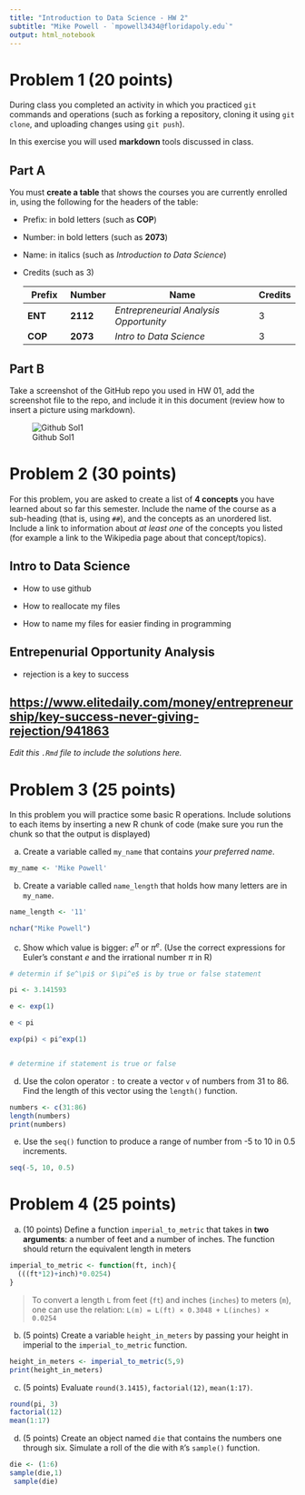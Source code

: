 ```yaml
---
title: "Introduction to Data Science - HW 2"
subtitle: "Mike Powell - `mpowell3434@floridapoly.edu`"
output: html_notebook
---
```


# Problem 1 (20 points)

During class you completed an activity in which you practiced `git` commands and operations (such as forking a repository, cloning it using `git clone`, and uploading changes using `git push`).

In this exercise you will used **markdown** tools discussed in class.

## Part A

You must **create a table** that shows the courses you are currently enrolled in, using the following for the headers of the table:

-   Prefix: in bold letters (such as **COP**)

-   Number: in bold letters (such as **2073**)

-   Name: in italics (such as *Introduction to Data Science*)

-   Credits (such as 3)

    | **Prefix** | Number   | Name                                   | Credits |
    |------------|----------|----------------------------------------|---------|
    | **ENT**    | **2112** | *Entrepreneurial Analysis Opportunity* | 3       |
    | **COP**    | **2073** | *Intro to Data Science*                | 3       |

## Part B

Take a screenshot of the GitHub repo you used in HW 01, add the screenshot file to the repo, and include it in this document (review how to insert a picture using markdown).

![Github Sol1](https://raw.githubusercontent.com/08Valentine/Practice-Repo-FA2022/9f54a7f546a8641131526982ebca17c0f2ff0ba8/HWsol1.png)

# Problem 2 (30 points)

For this problem, you are asked to create a list of **4 concepts** you have learned about so far this semester. Include the name of the course as a sub-heading (that is, using `##`), and the concepts as an unordered list. Include a link to information about *at least one* of the concepts you listed (for example a link to the Wikipedia page about that concept/topics).

## Intro to Data Science

-   How to use github

-   How to reallocate my files

-   How to name my files for easier finding in programming

## Entrepenurial Opportunity Analysis

-   rejection is a key to success

## <https://www.elitedaily.com/money/entrepreneurship/key-success-never-giving-rejection/941863>

*Edit this `.Rmd` file to include the solutions here.*

# Problem 3 (25 points)

In this problem you will practice some basic R operations. Include solutions to each items by inserting a new R chunk of code (make sure you run the chunk so that the output is displayed)

(a) Create a variable called `my_name` that contains *your preferred name*.

```r
my_name <- 'Mike Powell'
```

(b) Create a variable called `name_length` that holds how many letters are in `my_name`.

```r
name_length <- '11'

nchar("Mike Powell")

```

(c) Show which value is bigger: $e^\pi$ or $\pi^e$. (Use the correct expressions for Euler's constant $e$ and the irrational number $\pi$ in R)

```r
# determin if $e^\pi$ or $\pi^e$ is by true or false statement

pi <- 3.141593

e <- exp(1)

e < pi

exp(pi) < pi^exp(1)


# determine if statement is true or false


```

(d) Use the colon operator `:` to create a vector `v` of numbers from 31 to 86. Find the length of this vector using the `length()` function.

```r
numbers <- c(31:86)
length(numbers)
print(numbers)

```

(e) Use the `seq()` function to produce a range of number from -5 to 10 in 0.5 increments.

```r

seq(-5, 10, 0.5)

```

# Problem 4 (25 points)

(a) (10 points) Define a function `imperial_to_metric` that takes in **two arguments**: a number of feet and a number of inches. The function should return the equivalent length in meters

```r
imperial_to_metric <- function(ft, inch){
  (((ft*12)+inch)*0.0254)
}

```

> To convert a length `L` from feet (`ft`) and inches (`inches`) to meters (`m`), one can use the relation: `L(m) = L(ft) × 0.3048 + L(inches) × 0.0254`

(b) (5 points) Create a variable `height_in_meters` by passing your height in imperial to the `imperial_to_metric` function.

```r
height_in_meters <- imperial_to_metric(5,9)
print(height_in_meters)
```

(c) (5 points) Evaluate `round(3.1415)`, `factorial(12)`, `mean(1:17)`.

```r
round(pi, 3)
factorial(12)
mean(1:17)
```

(d) (5 points) Create an object named `die` that contains the numbers one through six. Simulate a roll of the die with `R`'s `sample()` function.

```r
die <- (1:6)
sample(die,1)
 sample(die)
```
